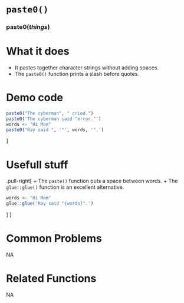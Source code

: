 # [`paste0()`]{.blue}
 
 
### [paste0]{.blue}(*things*){.center} 
 
# What it does 


+ It pastes together character strings without adding spaces. 
+ The [`paste0()`]{.blue} function prints a slash before quotes.
  
 
# Demo code 


```r
paste0("The cyberman", " cried.")
paste0('The cyberman said "error."')
words <- "Hi Mom"
paste0("Ray said ", '"', words, '".')
```
]
  
 
# Usefull stuff 

.pull-right[
+ The [`paste()`]{.blue} function puts a space between words.
+ The [`glue::glue()`]{.blue} function is an excellent alternative.
```r
words <- "Hi Mom"
glue::glue('Ray said "{words}".')
```
]
]
  
 
# Common Problems 
NA  
 
# Related Functions 
NA  
